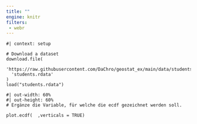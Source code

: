 ```yaml
---
title: ""
engine: knitr
filters:
 - webr
---
```


```webr-r

#| context: setup

# Download a dataset
download.file(
  'https://raw.githubusercontent.com/DaChro/geostat_ex/main/data/students.rdata',
  'students.rdata'
)
load("students.rdata")

```

```webr-r
#| out-width: 60%
#| out-height: 60%
# Ergänze die Variable, für welche die ecdf gezeichnet werden soll.

plot.ecdf(  ,verticals = TRUE)
```
